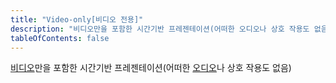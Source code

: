 ```yaml
---
title: "Video-only[비디오 전용]"
description: "비디오만을 포함한 시간기반 프레젠테이션(어떠한 오디오나 상호 작용도 없음)"
tableOfContents: false
---
```



[비디오](../video "움직이거나 순서화된 그림이나 사진에 관한 기술")만을 포함한 시간기반 프레젠테이션(어떠한 [오디오](../audio "음향 재생 기술")나 상호 작용도 없음)
